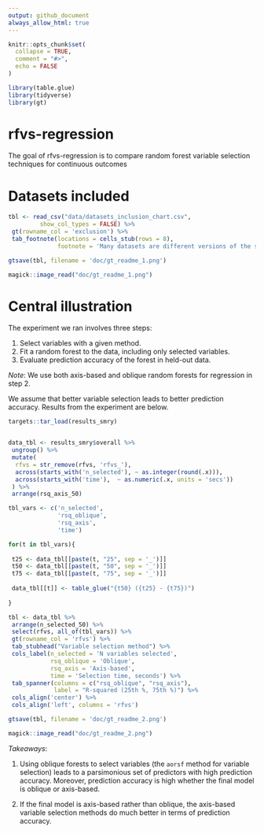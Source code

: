 ```yaml
---
output: github_document
always_allow_html: true
---
```


<!-- README.md is generated from README.Rmd. Please edit that file -->

```r
knitr::opts_chunk$set(
  collapse = TRUE,
  comment = "#>",
  echo = FALSE
)

library(table.glue)
library(tidyverse)
library(gt)

```

# rfvs-regression

<!-- badges: start -->
<!-- badges: end -->

The goal of rfvs-regression is to compare random forest variable selection techniques for continuous outcomes

# Datasets included

```r

tbl <- read_csv("data/datasets_inclusion_chart.csv", 
         show_col_types = FALSE) %>% 
 gt(rowname_col = 'exclusion') %>% 
 tab_footnote(locations = cells_stub(rows = 8), 
              footnote = 'Many datasets are different versions of the same data')

gtsave(tbl, filename = 'doc/gt_readme_1.png')

magick::image_read("doc/gt_readme_1.png")

```

# Central illustration

The experiment we ran involves three steps:

1. Select variables with a given method.
1. Fit a random forest to the data, including only selected variables.
1. Evaluate prediction accuracy of the forest in held-out data.

*Note*: We use both axis-based and oblique random forests for regression in step 2. 

We assume that better variable selection leads to better prediction accuracy. Results from the experiment are below.

```r

targets::tar_load(results_smry)


data_tbl <- results_smry$overall %>% 
 ungroup() %>% 
 mutate(
  rfvs = str_remove(rfvs, 'rfvs_'),
  across(starts_with('n_selected'), ~ as.integer(round(.x))),
  across(starts_with('time'),  ~ as.numeric(.x, units = 'secs'))
 ) %>% 
 arrange(rsq_axis_50)

tbl_vars <- c('n_selected',
              'rsq_oblique', 
              'rsq_axis',
              'time')

for(t in tbl_vars){
 
 t25 <- data_tbl[[paste(t, "25", sep = '_')]]
 t50 <- data_tbl[[paste(t, "50", sep = '_')]]
 t75 <- data_tbl[[paste(t, "75", sep = '_')]]
 
 data_tbl[[t]] <- table_glue("{t50} ({t25} - {t75})")
 
}

tbl <- data_tbl %>% 
 arrange(n_selected_50) %>% 
 select(rfvs, all_of(tbl_vars)) %>% 
 gt(rowname_col = 'rfvs') %>% 
 tab_stubhead("Variable selection method") %>% 
 cols_label(n_selected = 'N variables selected',
            rsq_oblique = 'Oblique',
            rsq_axis = 'Axis-based',
            time = 'Selection time, seconds') %>% 
 tab_spanner(columns = c("rsq_oblique", "rsq_axis"), 
             label = "R-squared (25th %, 75th %)") %>% 
 cols_align('center') %>% 
 cols_align('left', columns = 'rfvs')

gtsave(tbl, filename = 'doc/gt_readme_2.png')

magick::image_read("doc/gt_readme_2.png")

```

*Takeaways*: 

1. Using oblique forests to select variables (the `aorsf` method for variable selection) leads to a parsimonious set of predictors with high prediction accuracy. Moreover, prediction accuracy is high whether the final model is oblique or axis-based.  

1. If the final model is axis-based rather than oblique, the axis-based variable selection methods do much better in terms of prediction accuracy.
